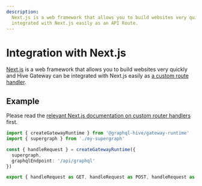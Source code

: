 ```yaml
---
description:
  Next.js is a web framework that allows you to build websites very quickly and Hive Gateway can be
  integrated with Next.js easily as an API Route.
---
```



# Integration with Next.js

[Next.js](https://nextjs.org) is a web framework that allows you to build websites very quickly and
Hive Gateway can be integrated with Next.js easily as
[a custom route handler](https://nextjs.org/docs/app/building-your-application/routing/router-handlers).

## Example

Please read the
[relevant Next.js documentation on custom router handlers](https://nextjs.org/docs/app/building-your-application/routing/router-handlers)
first.

```ts
import { createGatewayRuntime } from '@graphql-hive/gateway-runtime'
import { supergraph } from './my-supergraph'

const { handleRequest } = createGatewayRuntime({
  supergraph,
  graphqlEndpoint: '/api/graphql'
})

export { handleRequest as GET, handleRequest as POST, handleRequest as OPTIONS }
```
